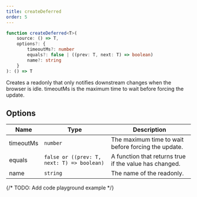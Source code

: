 ```yaml
---
title: createDeferred
order: 5
---
```


```ts
function createDeferred<T>(
	source: () => T,
	options?: {
		timeoutMs?: number
		equals?: false | ((prev: T, next: T) => boolean)
		name?: string
	}
): () => T
```

Creates a readonly that only notifies downstream changes when the browser is idle. timeoutMs is the maximum time to wait before forcing the update.

## Options

| Name      | Type                                       | Description                                            |
| --------- | ------------------------------------------ | ------------------------------------------------------ |
| timeoutMs | `number`                                   | The maximum time to wait before forcing the update.    |
| equals    | `false or ((prev: T, next: T) => boolean)` | A function that returns true if the value has changed. |
| name      | `string`                                   | The name of the readonly.                              |

{/* TODO: Add code playground example */}
